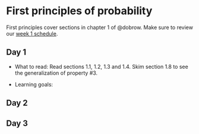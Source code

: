 # First principles of probability   {#sec-first-p}

First principles cover sections in chapter 1 of @dobrow. Make sure to review our [week 1 schedule](https://docs.google.com/spreadsheets/d/1QKQFfuuDzFUpOdjMvmHWZpR6zUzoxd9UjE83vA0H1Fs/edit?usp=sharing).

## Day 1 {.unnumbered}

- What to read: Read sections 1.1, 1.2, 1.3 and 1.4. Skim section 1.8 to see the generalization of property #3. 

- Learning goals:

## Day 2 {.unnumbered}

## Day 3 {.unnumbered}
